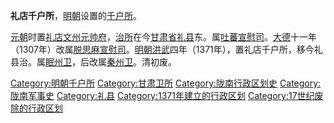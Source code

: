 '''礼店千户所'''，[[明朝|明朝]]设置的[[千户所|千户所]]。

[[元朝|元朝]]时置[[礼店文州元帅府|礼店文州元帅府]]，[[治所|治所]]在今[[甘肃省|甘肃省]][[礼县|礼县]]东。属[[吐蕃宣慰司|吐蕃宣慰司]]。[[大德_(元朝)|大德]]十一年（1307年）改属[[脱思麻宣慰司|脱思麻宣慰司]]。[[明朝|明朝]][[洪武|洪武]]四年（1371年），置礼店千户所，移今礼县治。属[[眠州卫|眠州卫]]，后改属[[秦州卫|秦州卫]]。清初废。

[[Category:明朝千户所|Category:明朝千户所]]
[[Category:甘肃卫所|Category:甘肃卫所]]
[[Category:陇南行政区划史|Category:陇南行政区划史]]
[[Category:陇南军事史|Category:陇南军事史]]
[[Category:礼县|Category:礼县]]
[[Category:1371年建立的行政区划|Category:1371年建立的行政区划]]
[[Category:17世纪废除的行政区划|Category:17世纪废除的行政区划]]
